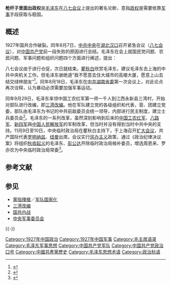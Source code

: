 '''枪杆子里面出政权'''是[[毛泽东|毛泽东]]在[[八七会议|八七会议]]上提出的著名论断，意指[[政权|政权]]是需要依靠[[军事|军事]]手段获取与稳固。

== 概述 ==
1927年国共合作破裂。同年8月7日，[[中共中央|中共中央]]在[[湖北|湖北]][[汉口|汉口]]召开紧急会议（[[八七会议|八七会议]]），对[[中国共产党|中国共产党]]前一段失败的原因进行总结。毛泽东在会上就国民党问题、农民问题、军事问题和组织问题四个方面进行阐述，提出：

{{Cquote|对军事方面，从前我们骂[[孙中山|中山]]专做军事运动，我们恰恰相反，不做军事运动专做民众运动。[[蒋介石|蒋]]、[[唐生智|唐]]都是拿枪杆子起家的，我们独不管。现在虽已注意，但仍无坚决的概念。比如[[秋收暴动|秋收暴动]]，非军事不可，此次会议应重视此问题，新政治局的常委要更加坚强起来注意此问题。湖南这次失败，可说完全是由于书生主观的错误，以后要非常注意军事。须知'''政权是由枪杆子中取得的'''。<ref>{{Cite book|title=毛泽东思想和中国特色社会主义理论体系概论案例教程|last=康树元主编|first=|publisher=天津：天津大学出版社|year=2014.09|isbn=978-7-5618-5198-2|location=|pages=39}}</ref>}}

八七会议由于进行仓促，次日就结束。[[瞿秋白|瞿秋白]]欣赏毛泽东，建议毛泽东去上海的中共中央机关工作。但毛泽东谢绝道“我不愿意去住大城市的高楼大厦，愿意上山去结交绿林朋友”<ref>{{Cite book|title=中国道路 马克思主义中国化经典文献回眸|last=中央文献研究室《中国道路》课题组|first=|publisher=北京：中央文献出版社|year=2011.10|isbn=978-7-5073-3394-7|location=|pages=42}}</ref>。同年8月18日，毛泽东在[[中共湖南省委|中共湖南省委]]第一次会议上，对此论点再次诠释，认为暴动必须需要加强军事运动。

同年9月29日，毛泽东率领中国工农红军第一师一千人到江西永新县三湾村，开始对部队进行改编，即[[三湾改编|三湾改编]]。他在军队建立党的各级组织和代表，营、团建立党委，部队由毛泽东为书记的中共前敌委员会统一领导，内部进行民主制度，建立士兵委员会<ref>{{Cite book|title=马克思主义中国化 基本认识和实践|last=曹泳鑫著|first=|publisher=上海：学林出版社|year=2015.01|isbn=978-7-5486-0735-9|location=65-66|pages=}}</ref>。毛泽东的一系列改革，虽然深刻影响到后来的[[中国工农红军|中国工农红军]]、[[八路军|八路军]]、[[新四军|新四军]]與[[中国人民解放军|中国人民解放军]]的军制改革，但当时并没有得到当时中共中央的支持。11月9日至10日，中央临时政治局在瞿秋白主持下，于上海召开[[扩大会议|扩大会议]]，共产国际代表[[罗明纳兹|罗明纳兹]]、[[海因茨·諾伊曼|纽曼]]出席。会议实行[[惩办主义|惩办主义]]政策，通过《政治纪律决议案》将组织[[秋收起义|秋收起义]]的毛泽东、[[彭公达|彭公达]]开除临时政治局候补委员，增选周恩来、罗亦农为中央临时政治局常委<ref>{{Cite book|title=中国现代史 1919-1949 上|last=李世平主编|first=|publisher=重庆：西南大学出版社|year=1988.12|isbn=7-5621-0203-1|location=|pages=230}}</ref>。

== 参考文献 ==
{{Reflist|2}}

== 参见 ==
* [[黨指揮槍|黨指揮槍]]／[[军队国家化|军队国家化]]
* [[三湾改编|三湾改编]]
* [[国共内战|国共内战]]
* [[中央军事委员会|中央军事委员会]]

{{-}}
{{中国共产党的有关信息|理论}}
[[Category:1927年中国政治|Category:1927年中国政治]]
[[Category:1927年中国军事|Category:1927年中国军事]]
[[Category:毛主席语录|Category:毛主席语录]]
[[Category:毛泽东军事思想|Category:毛泽东军事思想]]
[[Category:中国共产党军队|Category:中国共产党军队]]
[[Category:中国共产党政治口号|Category:中国共产党政治口号]]
[[Category:中國共產黨歷史|Category:中國共產黨歷史]]
[[Category:毛泽东思想术语|Category:毛泽东思想术语]]
[[Category:政治标语|Category:政治标语]]
